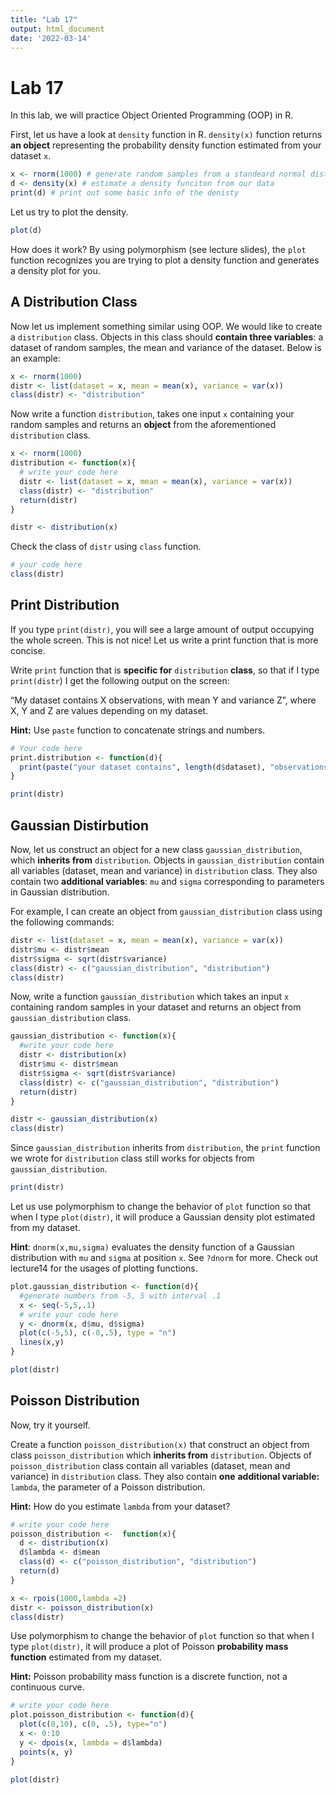 ---
title: "Lab 17"
output: html_document
date: '2022-03-14'
---

# Lab 17

In this lab, we will practice Object Oriented Programming (OOP) in R.

First, let us have a look at `density` function in R. `density(x)` function returns **an object** representing the probability density function estimated from your dataset `x`.

```{r}
x <- rnorm(1000) # generate random samples from a standeard normal distribution
d <- density(x) # estimate a density funciton from our data
print(d) # print out some basic info of the denisty
```

Let us try to plot the density.

```{r}
plot(d)
```

How does it work? By using polymorphism (see lecture slides), the `plot` function recognizes you are trying to plot a density function and generates a density plot for you.

## A Distribution Class

Now let us implement something similar using OOP. We would like to create a `distribution` class. Objects in this class should **contain three variables**: a dataset of random samples, the mean and variance of the dataset. Below is an example:

```{r}
x <- rnorm(1000)
distr <- list(dataset = x, mean = mean(x), variance = var(x))
class(distr) <- "distribution"
```

Now write a function `distribution`, takes one input `x` containing your random samples and returns an **object** from the aforementioned `distribution` class.

```{r}
x <- rnorm(1000)
distribution <- function(x){
  # write your code here
  distr <- list(dataset = x, mean = mean(x), variance = var(x))
  class(distr) <- "distribution"
  return(distr)
}

distr <- distribution(x)
```

Check the class of `distr` using `class` function.

```{r}
# your code here
class(distr)
```

## Print Distribution

If you type `print(distr)`, you will see a large amount of output occupying the whole screen. This is not nice! Let us write a print function that is more concise.

Write `print` function that is **specific for** `distribution` **class**, so that if I type `print(distr`) I get the following output on the screen:

"My dataset contains X observations, with mean Y and variance Z", where X, Y and Z are values depending on my dataset.

**Hint:** Use `paste` function to concatenate strings and numbers.

```{r}
# Your code here
print.distribution <- function(d){
  print(paste("your dataset contains", length(d$dataset), "observations, with mean", d$mean, "and variance", d$variance))
}

print(distr)
```

## Gaussian Distirbution

Now, let us construct an object for a new class `gaussian_distribution`, which **inherits from** `distribution`. Objects in `gaussian_distribution` contain all variables (dataset, mean and variance) in `distribution` class. They also contain two **additional variables**: `mu` and `sigma` corresponding to parameters in Gaussian distribution.

For example, I can create an object from `gaussian_distribution` class using the following commands:

```{r}
distr <- list(dataset = x, mean = mean(x), variance = var(x))
distr$mu <- distr$mean
distr$sigma <- sqrt(distr$variance)
class(distr) <- c("gaussian_distribution", "distribution")
class(distr)
```

Now, write a function `gaussian_distribution` which takes an input `x` containing random samples in your dataset and returns an object from `gaussian_distribution` class.

```{r}
gaussian_distribution <- function(x){
  #write your code here
  distr <- distribution(x)
  distr$mu <- distr$mean
  distr$sigma <- sqrt(distr$variance)
  class(distr) <- c("gaussian_distribution", "distribution")
  return(distr)
}

distr <- gaussian_distribution(x)
class(distr)
```

Since `gaussian_distribution` inherits from `distribution`, the `print` function we wrote for `distribution` class still works for objects from `gaussian_distribution`.

```{r}
print(distr)
```

Let us use polymorphism to change the behavior of `plot` function so that when I type `plot(distr)`, it will produce a Gaussian density plot estimated from my dataset.

**Hint**: `dnorm(x,mu,sigma)` evaluates the density function of a Gaussian distribution with `mu` and `sigma` at position `x`. See `?dnorm` for more. Check out lecture14 for the usages of plotting functions.

```{r}
plot.gaussian_distribution <- function(d){
  #generate numbers from -5, 5 with interval .1
  x <- seq(-5,5,.1)
  # write your code here  
  y <- dnorm(x, d$mu, d$sigma)
  plot(c(-5,5), c(-0,.5), type = "n")
  lines(x,y)
}

plot(distr)
```

## Poisson Distribution

Now, try it yourself.

Create a function `poisson_distribution(x)` that construct an object from class `poisson_distribution` which **inherits from** `distribution`. Objects of `poisson_distribution` class contain all variables (dataset, mean and variance) in `distribution` class. They also contain **one** **additional variable:** `lambda`, the parameter of a Poisson distribution.

**Hint:** How do you estimate `lambda` from your dataset?

```{r}
# write your code here 
poisson_distribution <-  function(x){
  d <- distribution(x)
  d$lambda <- d$mean
  class(d) <- c("poisson_distribution", "distribution")
  return(d)
}

x <- rpois(1000,lambda =2)
distr <- poisson_distribution(x)
class(distr)
```

Use polymorphism to change the behavior of `plot` function so that when I type `plot(distr)`, it will produce a plot of Poisson **probability mass function** estimated from my dataset.

**Hint:** Poisson probability mass function is a discrete function, not a continuous curve.

```{r}
# write your code here 
plot.poisson_distribution <- function(d){
  plot(c(0,10), c(0, .5), type="n")
  x <- 0:10
  y <- dpois(x, lambda = d$lambda)
  points(x, y)
}

plot(distr)
```
